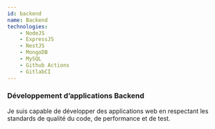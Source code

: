 ```yaml
---
id: backend
name: Backend
technologies:
    - NodeJS
    - ExpressJS
    - NestJS
    - MongoDB
    - MySQL
    - Github Actions
    - GitlabCI
---
```


### Développement d&rsquo;applications Backend

Je suis capable de développer des applications web en respectant les standards de qualité du code,
de performance et de test.
